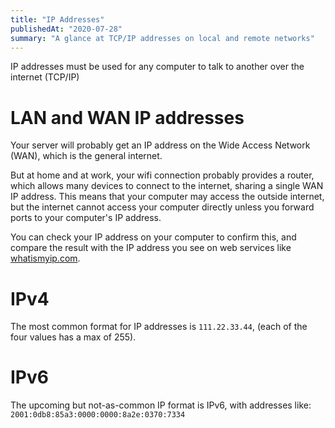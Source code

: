 ```yaml
---
title: "IP Addresses"
publishedAt: "2020-07-28"
summary: "A glance at TCP/IP addresses on local and remote networks"
---
```


IP addresses must be used for any computer to talk to another over the internet (TCP/IP)

# LAN and WAN IP addresses

Your server will probably get an IP address on the Wide Access Network (WAN), which is the general internet.

But at home and at work, your wifi connection probably provides a router, which allows many devices to connect to the internet, sharing a single WAN IP address. This means that your computer may access the outside internet, but the internet cannot access your computer directly unless you forward ports to your computer's IP address.

You can check your IP address on your computer to confirm this, and compare the result with the IP address you see on web services like [whatismyip.com](https://www.whatismyip.com/).

# IPv4

The most common format for IP addresses is `111.22.33.44`, (each of the four values has a max of 255).

# IPv6

The upcoming but not-as-common IP format is IPv6, with addresses like: `2001:0db8:85a3:0000:0000:8a2e:0370:7334`

<!--- © Eric Vicenti 2020. Licensed under Creative Commons BY-NC-SA 4.0 https://creativecommons.org/licenses/by-nc-sa/4.0/ -->
